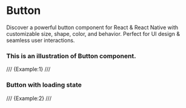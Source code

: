 # Button

Discover a powerful button component for React & React Native with customizable size, shape, color, and behavior. Perfect for UI design & seamless user interactions.


### This is an illustration of Button component.
/// {Example:1} ///



### Button with loading state

/// {Example:2} ///